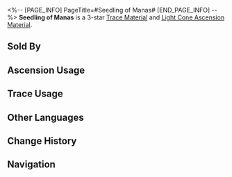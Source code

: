 <%-- [PAGE_INFO]
PageTitle=#Seedling of Manas#
[END_PAGE_INFO] --%>
{{Item Infobox
|id          = 110252
|image       = Item Seedling of Manas.png{{subst:void|<!--$UPLOAD:<<SpriteOutput/ItemFigures/110252.png>-<Item Seedling of Manas.png>-<Item Icons>>-->}}
|type        = Trace Material
|type2       = Light Cone Ascension Material
|invCategory = Upgrade Materials
|rarity      = 3
|effect      = 
|description = Memory's cells extract thoughts, propagating in the heart of the inscriber. Used to level up Traces moderately for {{Color|h|Remembrance}} characters.
|source1     = [[Calyx (Crimson): Bud of Remembrance (undefined)]]
|source2     = [[Omni-Synthesizer]] &mdash; Material Synthesis
|source3     = [[Embers Exchange]]
|source4     = [[Omni-Synthesizer]] &mdash; Material Exchange
}}
{{Description|The seeds take root and sprout. Branches and buds weave together, transmitting signals like a living network of synapses. Over the passage of years, some wither and fade, while others flourish, growing strong enough to bear life and form the vessel of a soul. <br /><br />''"We did not abandon the flesh. We merely transformed it into something... more enduring."''}}
'''Seedling of Manas''' is a 3-star [[Trace Material]] and [[Light Cone Ascension Material]].

==Sold By==
{{Shop Availability}}

==Ascension Usage==
{{Ascension Usage}}

==Trace Usage==
{{Trace Usage}}

==Other Languages==
{{Other Languages
|en   = Seedling of Manas
|zhs  = 末那芽苗
|zht  = 末那芽苗
|ja   = マナの苗
|ko   = 말나 새싹
|es   = Brote de manas
|fr   = Pousse de mana
|ru   = Росток осознания
|th   = Seedling of Manas
|vi   = Mầm Cây Mana
|de   = Mana-Spross
|id   = Seedling of Manas
|pt   = Muda de Manas
}}

==Change History==
{{Change History|3.0}}

==Navigation==
{{Upgrade Material Navbox}}
